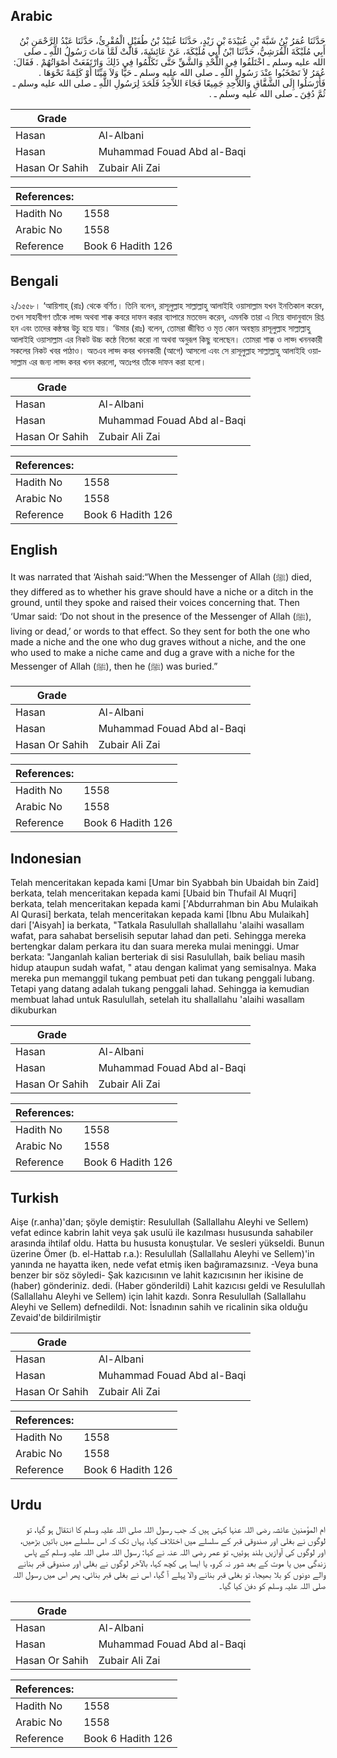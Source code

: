 ## Arabic


<div dir="rtl" lang="ar" style={{fontSize:'larger',backgroundColor:'#f8f9fa',padding:20}}>
حَدَّثَنَا عُمَرُ بْنُ شَبَّةَ بْنِ عُبَيْدَةَ بْنِ زَيْدٍ، حَدَّثَنَا عُبَيْدُ بْنُ طُفَيْلٍ الْمُقْرِئُ، حَدَّثَنَا عَبْدُ الرَّحْمَنِ بْنُ أَبِي مُلَيْكَةَ الْقُرَشِيُّ، حَدَّثَنَا ابْنُ أَبِي مُلَيْكَةَ، عَنْ عَائِشَةَ، قَالَتْ لَمَّا مَاتَ رَسُولُ اللَّهِ ـ صلى الله عليه وسلم ـ اخْتَلَفُوا فِي اللَّحْدِ وَالشَّقِّ حَتَّى تَكَلَّمُوا فِي ذَلِكَ وَارْتَفَعَتْ أَصْوَاتُهُمْ ‏.‏ فَقَالَ: عُمَرُ لاَ تَصْخَبُوا عِنْدَ رَسُولِ اللَّهِ ـ صلى الله عليه وسلم ـ حَيًّا وَلاَ مَيِّتًا أَوْ كَلِمَةً نَحْوَهَا ‏.‏ فَأَرْسَلُوا إِلَى الشَّقَّاقِ وَاللاَّحِدِ جَمِيعًا فَجَاءَ اللاَّحِدُ فَلَحَدَ لِرَسُولِ اللَّهِ ـ صلى الله عليه وسلم ـ ثُمَّ دُفِنَ ـ صلى الله عليه وسلم ـ ‏.‏
</div>
<div style={{backgroundColor:'#f8f9fa',padding:20, marginBottom: 10}}><table> <thead> <tr> <th>Grade</th> <th></th> </tr> </thead> <tbody> <tr><td>Hasan</td><td>Al-Albani</td></tr><tr><td>Hasan</td><td>Muhammad Fouad Abd al-Baqi</td></tr><tr><td>Hasan Or Sahih</td><td>Zubair Ali Zai</td></tr></tbody></table><table> <thead> <tr> <th>References:</th> <th></th> </tr> </thead> <tbody><tr><td>Hadith No</td><td>1558</td></tr><tr><td>Arabic No</td><td>1558</td></tr><tr><td>Reference</td><td>Book 6 Hadith 126</td></tr></tbody></table></div>

## Bengali


<div dir="ltr" lang="bn" style={{fontSize:'larger',backgroundColor:'#f8f9fa',padding:20}}>
২/১৫৫৮। ‘আয়িশাহ্ (রাঃ) থেকে বর্ণিত। তিনি বলেন, রাসূলুল্লাহ সাল্লাল্লাহু আলাইহি ওয়াসাল্লাম যখন ইনতিকাল করেন, তখন সাহাবীগণ তাঁকে লাহ্দ অথবা শাক্ক কবরে দাফন করার ব্যাপারে মতভেদ করেন, এমনকি তারা এ নিয়ে বাদানুবাদে রিপ্ত হন এবং তাদের কন্ঠস্বর উচু হয়ে যায়। ‘উমার (রাঃ) বলেন, তোমরা জীবিত ও মৃত কোন অবস্থায় রাসূলুল্লাহ সাল্লাল্লাহু আলাইহি ওয়াসাল্লাম এর নিকট উচ্চ কন্ঠে বিতন্ডা করো না অথবা অনুরূপ কিছু বলেছেন। তোমরা শাক্ক ও লাহ্দ খননকারী সকলের নিকট খবর পাঠাও। অতএব লাহ্দ কবর খননকারী (আগে) আসলো এবং সে রাসূলুল্লাহ সাল্লাল্লাহু আলাইহি ওয়াসাল্লাম এর জন্য লাহ্দ কবর খনন করলো, অতঃপর তাঁকে দাফন করা হলো।
</div>
<div style={{backgroundColor:'#f8f9fa',padding:20, marginBottom: 10}}><table> <thead> <tr> <th>Grade</th> <th></th> </tr> </thead> <tbody> <tr><td>Hasan</td><td>Al-Albani</td></tr><tr><td>Hasan</td><td>Muhammad Fouad Abd al-Baqi</td></tr><tr><td>Hasan Or Sahih</td><td>Zubair Ali Zai</td></tr></tbody></table><table> <thead> <tr> <th>References:</th> <th></th> </tr> </thead> <tbody><tr><td>Hadith No</td><td>1558</td></tr><tr><td>Arabic No</td><td>1558</td></tr><tr><td>Reference</td><td>Book 6 Hadith 126</td></tr></tbody></table></div>

## English


<div dir="ltr" lang="en" style={{fontSize:'larger',backgroundColor:'#f8f9fa',padding:20}}>
It was narrated that ‘Aishah said:“When the Messenger of Allah (ﷺ) died, they differed as to whether his grave should have a niche or a ditch in the ground, until they spoke and raised their voices concerning that. Then ‘Umar said: ‘Do not shout in the presence of the Messenger of Allah (ﷺ), living or dead,’ or words to that effect. So they sent for both the one who made a niche and the one who dug graves without a niche, and the one who used to make a niche came and dug a grave with a niche for the Messenger of Allah (ﷺ), then he (ﷺ) was buried.”
</div>
<div style={{backgroundColor:'#f8f9fa',padding:20, marginBottom: 10}}><table> <thead> <tr> <th>Grade</th> <th></th> </tr> </thead> <tbody> <tr><td>Hasan</td><td>Al-Albani</td></tr><tr><td>Hasan</td><td>Muhammad Fouad Abd al-Baqi</td></tr><tr><td>Hasan Or Sahih</td><td>Zubair Ali Zai</td></tr></tbody></table><table> <thead> <tr> <th>References:</th> <th></th> </tr> </thead> <tbody><tr><td>Hadith No</td><td>1558</td></tr><tr><td>Arabic No</td><td>1558</td></tr><tr><td>Reference</td><td>Book 6 Hadith 126</td></tr></tbody></table></div>

## Indonesian


<div dir="ltr" lang="id" style={{fontSize:'larger',backgroundColor:'#f8f9fa',padding:20}}>
Telah menceritakan kepada kami [Umar bin Syabbah bin Ubaidah bin Zaid] berkata, telah menceritakan kepada kami [Ubaid bin Thufail Al Muqri] berkata, telah menceritakan kepada kami ['Abdurrahman bin Abu Mulaikah Al Qurasi] berkata, telah menceritakan kepada kami [Ibnu Abu Mulaikah] dari ['Aisyah] ia berkata, "Tatkala Rasulullah shallallahu 'alaihi wasallam wafat, para sahabat berselisih seputar lahad dan peti. Sehingga mereka bertengkar dalam perkara itu dan suara mereka mulai meninggi. Umar berkata: "Janganlah kalian berteriak di sisi Rasulullah, baik beliau masih hidup ataupun sudah wafat, " atau dengan kalimat yang semisalnya. Maka mereka pun memanggil tukang pembuat peti dan tukang penggali lubang. Tetapi yang datang adalah tukang penggali lahad. Sehingga ia kemudian membuat lahad untuk Rasulullah, setelah itu shallallahu 'alaihi wasallam dikuburkan
</div>
<div style={{backgroundColor:'#f8f9fa',padding:20, marginBottom: 10}}><table> <thead> <tr> <th>Grade</th> <th></th> </tr> </thead> <tbody> <tr><td>Hasan</td><td>Al-Albani</td></tr><tr><td>Hasan</td><td>Muhammad Fouad Abd al-Baqi</td></tr><tr><td>Hasan Or Sahih</td><td>Zubair Ali Zai</td></tr></tbody></table><table> <thead> <tr> <th>References:</th> <th></th> </tr> </thead> <tbody><tr><td>Hadith No</td><td>1558</td></tr><tr><td>Arabic No</td><td>1558</td></tr><tr><td>Reference</td><td>Book 6 Hadith 126</td></tr></tbody></table></div>

## Turkish


<div dir="ltr" lang="tr" style={{fontSize:'larger',backgroundColor:'#f8f9fa',padding:20}}>
Aişe (r.anha)'dan; şöyle demiştir: Resulullah (Sallallahu Aleyhi ve Sellem) vefat edince kabrin lahit veya şak usulü ile kazılması hususunda sahabiler arasında ihtilaf oldu. Hatta bu hususta konuştular. Ve sesleri yükseldi. Bunun üzerine Ömer (b. el-Hattab r.a.): Resulullah (Sallallahu Aleyhi ve Sellem)'in yanında ne hayatta iken, nede vefat etmiş iken bağıramazsınız. -Veya buna benzer bir söz söyledi- Şak kazıcısının ve lahit kazıcısının her ikisine de (haber) gönderiniz. dedi. (Haber gönderildi) Lahit kazıcısı geldi ve Resulullah (Sallallahu Aleyhi ve Sellem) için lahit kazdı. Sonra Resulullah (Sallallahu Aleyhi ve Sellem) defnedildi. Not: İsnadının sahih ve ricalinin sika olduğu Zevaid'de bildirilmiştir
</div>
<div style={{backgroundColor:'#f8f9fa',padding:20, marginBottom: 10}}><table> <thead> <tr> <th>Grade</th> <th></th> </tr> </thead> <tbody> <tr><td>Hasan</td><td>Al-Albani</td></tr><tr><td>Hasan</td><td>Muhammad Fouad Abd al-Baqi</td></tr><tr><td>Hasan Or Sahih</td><td>Zubair Ali Zai</td></tr></tbody></table><table> <thead> <tr> <th>References:</th> <th></th> </tr> </thead> <tbody><tr><td>Hadith No</td><td>1558</td></tr><tr><td>Arabic No</td><td>1558</td></tr><tr><td>Reference</td><td>Book 6 Hadith 126</td></tr></tbody></table></div>

## Urdu


<div dir="rtl" lang="ur" style={{fontSize:'larger',backgroundColor:'#f8f9fa',padding:20}}>
ام المؤمنین عائشہ رضی اللہ عنہا کہتی ہیں کہ جب رسول اللہ صلی اللہ علیہ وسلم کا انتقال ہو گیا، تو لوگوں نے بغلی اور صندوقی قبر کے سلسلے میں اختلاف کیا، یہاں تک کہ اس سلسلے میں باتیں بڑھیں، اور لوگوں کی آوازیں بلند ہوئیں، تو عمر رضی اللہ عنہ نے کہا: رسول اللہ صلی اللہ علیہ وسلم کے پاس زندگی میں یا موت کے بعد شور نہ کرو، یا ایسا ہی کچھ کہا، بالآخر لوگوں نے بغلی اور صندوقی قبر بنانے والے دونوں کو بلا بھیجا، تو بغلی قبر بنانے والا پہلے آ گیا، اس نے بغلی قبر بنائی، پھر اس میں رسول اللہ صلی اللہ علیہ وسلم کو دفن کیا گیا۔
</div>
<div style={{backgroundColor:'#f8f9fa',padding:20, marginBottom: 10}}><table> <thead> <tr> <th>Grade</th> <th></th> </tr> </thead> <tbody> <tr><td>Hasan</td><td>Al-Albani</td></tr><tr><td>Hasan</td><td>Muhammad Fouad Abd al-Baqi</td></tr><tr><td>Hasan Or Sahih</td><td>Zubair Ali Zai</td></tr></tbody></table><table> <thead> <tr> <th>References:</th> <th></th> </tr> </thead> <tbody><tr><td>Hadith No</td><td>1558</td></tr><tr><td>Arabic No</td><td>1558</td></tr><tr><td>Reference</td><td>Book 6 Hadith 126</td></tr></tbody></table></div>